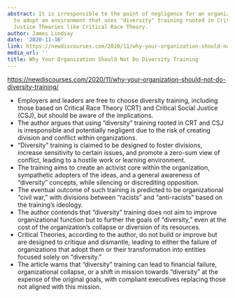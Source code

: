```yaml
---
abstract: It is irresponsible to the point of negligence for an organization or institution
  to adopt an environment that uses "diversity" training rooted in Critical Social
  Justice Theories like Critical Race Theory.
author: James Lindsay
date: '2020-11-16'
link: https://newdiscourses.com/2020/11/why-your-organization-should-not-do-diversity-training/
media_url: ''
title: Why Your Organization Should Not Do Diversity Training
---
```

<https://newdiscourses.com/2020/11/why-your-organization-should-not-do-diversity-training/>

- Employers and leaders are free to choose diversity training, including those based on Critical Race Theory (CRT) and Critical Social Justice (CSJ), but should be aware of the implications.
- The author argues that using "diversity" training rooted in CRT and CSJ is irresponsible and potentially negligent due to the risk of creating division and conflict within organizations.
- "Diversity" training is claimed to be designed to foster divisions, increase sensitivity to certain issues, and promote a zero-sum view of conflict, leading to a hostile work or learning environment.
- The training aims to create an activist core within the organization, sympathetic adopters of the ideas, and a general awareness of "diversity" concepts, while silencing or discrediting opposition.
- The eventual outcome of such training is predicted to be organizational "civil war," with divisions between "racists" and "anti-racists" based on the training's ideology.
- The author contends that "diversity" training does not aim to improve organizational function but to further the goals of "diversity," even at the cost of the organization's collapse or diversion of its resources.
- Critical Theories, according to the author, do not build or improve but are designed to critique and dismantle, leading to either the failure of organizations that adopt them or their transformation into entities focused solely on "diversity."
- The article warns that "diversity" training can lead to financial failure, organizational collapse, or a shift in mission towards "diversity" at the expense of the original goals, with compliant executives replacing those not aligned with this mission.